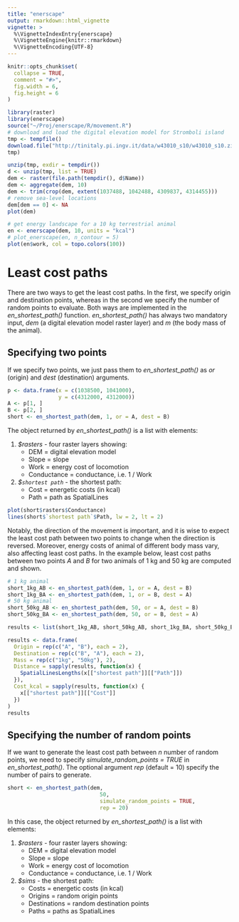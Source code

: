 ```yaml
---
title: "enerscape"
output: rmarkdown::html_vignette
vignette: >
  %\VignetteIndexEntry{enerscape}
  %\VignetteEngine{knitr::rmarkdown}
  %\VignetteEncoding{UTF-8}
---
```

  
```r
knitr::opts_chunk$set(
  collapse = TRUE,
  comment = "#>",
  fig.width = 6,
  fig.height = 6
)
```
  
```r
library(raster)
library(enerscape)
source("~/Proj/enerscape/R/movement.R")
# download and load the digital elevation model for Stromboli island 
tmp <- tempfile()
download.file("http://tinitaly.pi.ingv.it/data/w43010_s10/w43010_s10.zip",
tmp)

unzip(tmp, exdir = tempdir())
d <- unzip(tmp, list = TRUE)
dem <- raster(file.path(tempdir(), d$Name))
dem <- aggregate(dem, 10)
dem <- trim(crop(dem, extent(1037488, 1042488, 4309837, 4314455)))
# remove sea-level locations
dem[dem == 0] <- NA
plot(dem)
```
  
```r
# get energy landscape for a 10 kg terrestrial animal
en <- enerscape(dem, 10, units = "kcal")
# plot_enerscape(en, n_contour = 5)
plot(en$work, col = topo.colors(100))
```

# Least cost paths

There are two ways to get the least cost paths. In the first, we specify origin and destination points, whereas in the second we specify the number of random points to evaluate. Both ways are implemented in the *en_shortest_path()* function. *en_shortest_path()* has always two mandatory input, *dem* (a digital elevation model raster layer) and *m* (the body mass of the animal).

## Specifying two points

If we specify two points, we just pass them to *en_shortest_path()* as *or* (origin) and *dest* (destination) arguments.

```r
p <- data.frame(x = c(1038500, 1041000),
                y = c(4312000, 4312000))
A <- p[1, ]
B <- p[2, ]
short <- en_shortest_path(dem, 1, or = A, dest = B)
```

The object returned by *en_shortest_path()* is a list with elements:

   1. *$rasters* - four raster layers showing: 
      * DEM = digital elevation model
      * Slope = slope
      * Work = energy cost of locomotion
      * Conductance = conductance, i.e. 1 / Work
   2. *$`shortest path`* - the shortest path:
      * Cost = energetic costs (in kcal)
      * Path = path as SpatialLines

```r
plot(short$rasters$Conductance)
lines(short$`shortest path`$Path, lw = 2, lt = 2)
```

Notably, the direction of the movement is important, and it is wise to expect the least cost path between two points to change when the direction is reversed. Moreover, energy costs of animal of different body mass vary, also affecting least cost paths. In the example below, least cost paths between two points *A* and *B* for two animals of 1 kg and 50 kg are computed and shown.

```r
# 1 kg animal
short_1kg_AB <- en_shortest_path(dem, 1, or = A, dest = B)
short_1kg_BA <- en_shortest_path(dem, 1, or = B, dest = A)
# 50 kg animal
short_50kg_AB <- en_shortest_path(dem, 50, or = A, dest = B)
short_50kg_BA <- en_shortest_path(dem, 50, or = B, dest = A)

results <- list(short_1kg_AB, short_50kg_AB, short_1kg_BA, short_50kg_BA)

results <- data.frame(
  Origin = rep(c("A", "B"), each = 2),
  Destination = rep(c("B", "A"), each = 2),
  Mass = rep(c("1kg", "50kg"), 2),
  Distance = sapply(results, function(x) {
    SpatialLinesLengths(x[["shortest path"]][["Path"]])
  }),
  Cost_kcal = sapply(results, function(x) {
    x[["shortest path"]][["Cost"]]
  })
)
results
```

## Specifying the number of random points

If we want to generate the least cost path between *n* number of random points, we need to specify *simulate_random_points = TRUE* in *en_shortest_path()*. The optional argument *rep* (default = 10) specify the number of pairs to generate.

```r
short <- en_shortest_path(dem, 
                             50, 
                             simulate_random_points = TRUE,
                             rep = 20)

```

In this case, the object returned by *en_shortest_path()* is a list with elements:

   1. *$rasters* - four raster layers showing: 
      * DEM = digital elevation model
      * Slope = slope
      * Work = energy cost of locomotion
      * Conductance = conductance, i.e. 1 / Work
   2. *$sims* - the shortest path:
      * Costs = energetic costs (in kcal)
      * Origins = random origin points
      * Destinations = random destination points
      * Paths = paths as SpatialLines
